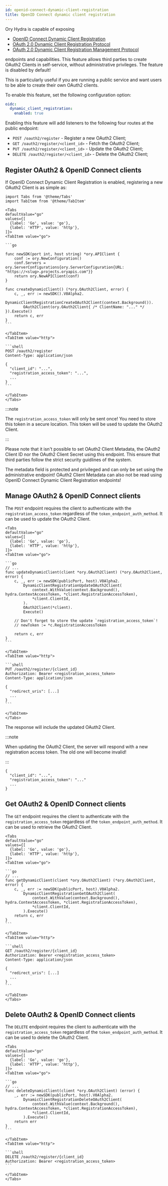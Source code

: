 ```yaml
---
id: openid-connect-dynamic-client-registration
title: OpenID Connect dynamic client registration
---
```


Ory Hydra is capable of exposing

- [OpenID Connect Dynamic Client Registration](https://openid.net/specs/openid-connect-registration-1_0.html)
- [OAuth 2.0 Dynamic Client Registration Protocol](https://datatracker.ietf.org/doc/html/rfc7591)
- [OAuth 2.0 Dynamic Client Registration Management Protocol](https://datatracker.ietf.org/doc/html/rfc7592)

endpoints and capabilities. This feature allows third parties to create OAuth2 Clients in self-service, without administrative
privileges. The feature is disabled by default!

This is particularly useful if you are running a public service and want users to be able to create their own OAuth2 clients.

To enable this feature, set the following configuration option:

```yaml
oidc:
  dynamic_client_registration:
    enabled: true
```

Enabling this feature will add listeners to the following four routes at the public endpoint:

- `POST /oauth2/register` - Register a new OAuth2 Client;
- `GET /oauth2/register/<client_id>` - Fetch the OAuth2 Client;
- `PUT /oauth2/register/<client_id>` - Update the OAuth2 Client;
- `DELETE /oauth2/register/<client_id>` - Delete the OAuth2 Client;

## Register OAuth2 & OpenID Connect clients

If OpenID Connect Dynamic Client Registration is enabled, registering a new OAuth2 Client is as simple as:

````mdx-code-block
import Tabs from '@theme/Tabs'
import TabItem from '@theme/TabItem'

<Tabs
defaultValue="go"
values={[
  {label: 'Go', value: 'go'},
  {label: 'HTTP', value: 'http'},
]}>
<TabItem value="go">

```go

func newSDK(port int, host string) *ory.APIClient {
	conf := ory.NewConfiguration()
	conf.Servers = ory.ServerConfigurations{ory.ServerConfiguration{URL: "https://<slug>.projects.oryapis.com"}}
	return ory.NewAPIClient(conf)
}

func createDynamicClient() (*ory.OAuth2Client, error) {
	c, _, err := newSDK().V0Alpha2.
		DynamicClientRegistrationCreateOAuth2Client(context.Background()).
		OAuth2Client(ory.OAuth2Client{ /* ClientName: "..." */ }).Execute()
	return c, err
}
```

</TabItem>
<TabItem value="http">

```shell
POST /oauth2/register
Content-Type: application/json

{
  "client_id": "...",
  "registration_access_token": "...",
  ...
}
```

</TabItem>
</Tabs>
````

:::note

The `registration_access_token` will only be sent once! You need to store this token in a secure location. This token will be used
to update the OAuth2 Client.

:::

Please note that it isn't possible to set OAuth2 Client Metadata, the OAuth2 Client ID nor the OAuth2 Client Secret using this
endpoint. This ensure that third parties follow the strict security guidlines of the system.

The metadata field is protected and privileged and can only be set using the administrative endpoint! OAuth2 Client Metadata can
also not be read using OpenID Connect Dynamic Client Registration endpoints!

## Manage OAuth2 & OpenID Connect clients

The `POST` endpoint requires the client to authenticate with the `registration_access_token` regardless of the
`token_endpoint_auth_method`. It can be used to update the OAuth2 Client.

````mdx-code-block
<Tabs
defaultValue="go"
values={[
  {label: 'Go', value: 'go'},
  {label: 'HTTP', value: 'http'},
]}>
<TabItem value="go">

```go
// ...
func updateDynamicClient(client *ory.OAuth2Client) (*ory.OAuth2Client, error) {
	c, _, err := newSDK(publicPort, host).V0Alpha2.
		DynamicClientRegistrationUpdateOAuth2Client(
			context.WithValue(context.Background(), hydra.ContextAccessToken, *client.RegistrationAccessToken),
			*client.ClientId,
		).
		OAuth2Client(*client).
		Execute()

	// Don't forget to store the update `registration_access_token`!
	// newToken := *c.RegistrationAccessToken

	return c, err
}
```

</TabItem>
<TabItem value="http">

```shell
PUT /oauth2/register/{client_id}
Authorization: Bearer <registration_access_token>
Content-Type: application/json

{
  "redirect_uris": [...]
  ...
}
```

</TabItem>
</Tabs>
````

The response will include the updated OAuth2 Client.

:::note

When updating the OAuth2 Client, the server will respond with a new registration access token. The old one will become invalid!

:::

```
{
  "client_id": "...",
  "registration_access_token": "..."
  ...
}
```

## Get OAuth2 & OpenID Connect clients

The `GET` endpoint requires the client to authenticate with the `registration_access_token` regardless of the
`token_endpoint_auth_method`. It can be used to retrieve the OAuth2 Client.

````mdx-code-block
<Tabs
defaultValue="go"
values={[
  {label: 'Go', value: 'go'},
  {label: 'HTTP', value: 'http'},
]}>
<TabItem value="go">

```go
// ...
func getDynamicClient(client *ory.OAuth2Client) (*ory.OAuth2Client, error) {
	c, _, err := newSDK(publicPort, host).V0Alpha2.
		DynamicClientRegistrationGetOAuth2Client(
			context.WithValue(context.Background(), hydra.ContextAccessToken, *client.RegistrationAccessToken),
			*client.ClientId,
		).Execute()
	return c, err
}
```

</TabItem>
<TabItem value="http">

```shell
GET /oauth2/register/{client_id}
Authorization: Bearer <registration_access_token>
Content-Type: application/json

{
  "redirect_uris": [...]
  ...
}
```

</TabItem>
</Tabs>
````

## Delete OAuth2 & OpenID Connect clients

The `DELETE` endpoint requires the client to authenticate with the `registration_access_token` regardless of the
`token_endpoint_auth_method`. It can be used to delete the OAuth2 Client.

````mdx-code-block
<Tabs
defaultValue="go"
values={[
  {label: 'Go', value: 'go'},
  {label: 'HTTP', value: 'http'},
]}>
<TabItem value="go">

```go
// ...
func deleteDynamicClient(client *ory.OAuth2Client) (error) {
	_, err := newSDK(publicPort, host).V0Alpha2.
		DynamicClientRegistrationDeleteOAuth2Client(
			context.WithValue(context.Background(), hydra.ContextAccessToken, *client.RegistrationAccessToken),
			*client.ClientId,
		).Execute()
	return err
}
```

</TabItem>
<TabItem value="http">

```shell
DELETE /oauth2/register/{client_id}
Authorization: Bearer <registration_access_token>
```

</TabItem>
</Tabs>
````
